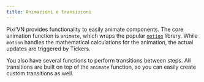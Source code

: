```yaml
---
title: Animazioni e transizioni
---
```


Pixi’VN provides functionality to easily animate components. The core animation function is <DynamicLink href="/start/canvas-motion">`animate`</DynamicLink>, which wraps the popular [`motion`](https://motion.dev/) library. While `motion` handles the mathematical calculations for the animation, the actual updates are triggered by <DynamicLink href="/start/canvas-tickers">Tickers</DynamicLink>.

You also have several functions to perform <DynamicLink href="/start/canvas-transition">transitions</DynamicLink> between steps. All transitions are built on top of the `animate` function, so you can easily create custom transitions as well.
